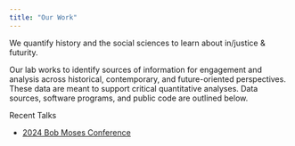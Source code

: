 ```yaml
---
title: "Our Work"
---
```


We quantify history and the social sciences to learn about in/justice & futurity.

Our lab works to identify sources of information for engagement and analysis across historical, contemporary, and future-oriented perspectives. These data are meant to support critical quantitative analyses. Data sources, software programs, and public code are outlined below.


Recent Talks

  - [2024 Bob Moses Conference](work/2024_04_27_bob_moses/2024_04_27_bob_moses.qmd)


